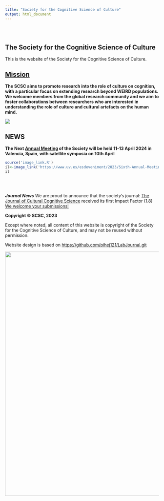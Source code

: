 ```yaml
---
title: "Society for the Cognitive Science of Culture"
output: html_document
---
```


```{=html}
<style type="text/css">
.title {
  display: none;
}

#getting-started img {
  margin-right: 50px;
}

</style>
```
<div class="row" style="padding-top: 30px;">

::: col-sm-6
# **The Society for the Cognitive Science of Culture**
This is the website of the Society for the Cognitive Science of Culture. 


## [**Mission**](SocietyInfo.html)
**The SCSC aims to promote research into the role of culture on cognition, with a particular focus on extending research beyond WEIRD populations. We welcome members from the global research community and we aim to foster collaborations between researchers who are interested in understanding the role of culture and cultural artefacts on the human mind.** 

![](images/SCSC_2.jpg)



## **NEWS**

**The Next [Annual Meeting]('https://esdeveniments.uv.es/107864/detail/sixth-annual-meeting-of-the-society-for-the-cognitive-science-of-culture.html) of the Society will be held 11-13 April 2024 in Valencia, Spain, with satellite symposia on 10th April**
```r
source('image_link.R')
il<-image_link('https://www.uv.es/esdeveniment/2023/Sixth-Annual-Meeting-Scie/JMPD8_SCSC_2024_VLC_centrado.png','https://esdeveniments.uv.es/107864/detail/sixth-annual-meeting-of-the-society-for-the-cognitive-science-of-culture.html',width='512px')
il
```
<br/><br/>

***Journal News***
We are proud to announce that the society's journal: [The Journal of Cultural Cognitive Science](https://www.springer.com/journal/41809) received its first Impact Factor (1.8) [We welcome your submissions!](https://www.springer.com/journal/41809)

**Copyright © SCSC, 2023**

Except where noted, all content of this website is copyright of the Society for the Cognitive Science of Culture, and may not be reused without permission.

Website design is based on <https://github.com/pihej121/LabJournal.git>
:::

::: col-sm-6
```{=html}
<!--
### [SCSC](https://scsoc.github.io)
-->
```
<a href = "https://scsoc.github.io"> ![](images/SCSC_logo.jpg){width="800"} </a>
:::
